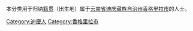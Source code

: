 {{Catnav|頁面分類|各種主題的頁面分類|依中国各省来作的分类|各地中国人|云南人|迪慶人}}
{{Catnav|頁面分類|人物|各國人物|中国人|各地中国人|云南人|迪慶人}}

本分类用于归纳[[籍贯|籍贯]]（出生地）属于[[云南省|云南省]][[迪庆藏族自治州|迪庆藏族自治州]][[香格里拉市|香格里拉市]]的人士。

[[Category:迪慶人|Category:迪慶人]]
[[Category:香格里拉市|Category:香格里拉市]]